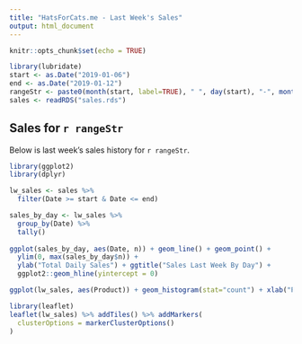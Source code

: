 ```yaml
---
title: "HatsForCats.me - Last Week's Sales"
output: html_document
---
```


```r
knitr::opts_chunk$set(echo = TRUE)
```

```r
library(lubridate)
start <- as.Date("2019-01-06")
end <- as.Date("2019-01-12")
rangeStr <- paste0(month(start, label=TRUE), " ", day(start), "-", month(end, label=TRUE), " ", day(end))
sales <- readRDS("sales.rds")
```

## Sales for `r rangeStr`

Below is last week's sales history for `r rangeStr`.

```r
library(ggplot2)
library(dplyr)
```

```r
lw_sales <- sales %>% 
  filter(Date >= start & Date <= end)

sales_by_day <- lw_sales %>% 
  group_by(Date) %>% 
  tally()
  
ggplot(sales_by_day, aes(Date, n)) + geom_line() + geom_point() + 
  ylim(0, max(sales_by_day$n)) +
  ylab("Total Daily Sales") + ggtitle("Sales Last Week By Day") +
  ggplot2::geom_hline(yintercept = 0)

ggplot(lw_sales, aes(Product)) + geom_histogram(stat="count") + xlab("Product ID") + ylab("Sales") + ggtitle("Sales by Product Last Week")
```

```r
library(leaflet)
leaflet(lw_sales) %>% addTiles() %>% addMarkers(
  clusterOptions = markerClusterOptions()
)
```